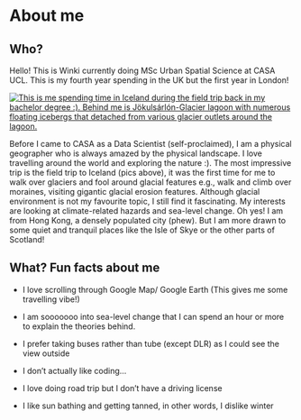 # About me

## Who?

Hello! This is Winki currently doing MSc Urban Spatial Science at CASA UCL. This is my fourth year spending in the UK but the first year in London!

[![This is me spending time in Iceland during the field trip back in my bachelor degree :). Behind me is Jökulsárlón-Glacier lagoon with numerous floating icebergs that detached from various glacier outlets around the lagoon.](images/iceland.png)](pics-of-me)

Before I came to CASA as a Data Scientist (self-proclaimed), I am a physical geographer who is always amazed by the physical landscape. I love travelling around the world and exploring the nature :). The most impressive trip is the field trip to Iceland (pics above), it was the first time for me to walk over glaciers and fool around glacial features e.g., walk and climb over moraines, visiting gigantic glacial erosion features. Although glacial environment is not my favourite topic, I still find it fascinating. My interests are looking at climate-related hazards and sea-level change. Oh yes! I am from Hong Kong, a densely populated city (phew). But I am more drawn to some quiet and tranquil places like the Isle of Skye or the other parts of Scotland!

## What? Fun facts about me

-   I love scrolling through Google Map/ Google Earth (This gives me some travelling vibe!)

-   I am sooooooo into sea-level change that I can spend an hour or more to explain the theories behind. 

-   I prefer taking buses rather than tube (except DLR) as I could see the view outside

-   I don't actually like coding...

-   I love doing road trip but I don't have a driving license

-   I like sun bathing and getting tanned, in other words, I dislike winter
